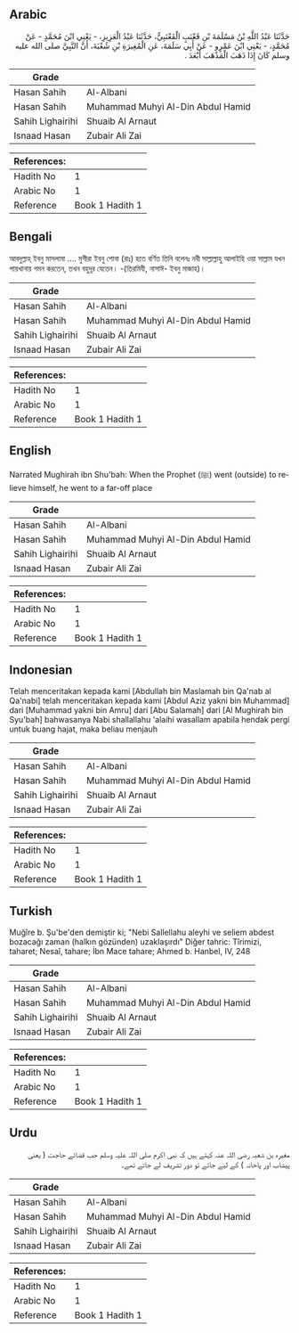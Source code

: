 ## Arabic


<div dir="rtl" lang="ar" style={{fontSize:'larger',backgroundColor:'#f8f9fa',padding:20}}>
حَدَّثَنَا عَبْدُ اللَّهِ بْنُ مَسْلَمَةَ بْنِ قَعْنَبٍ الْقَعْنَبِيُّ، حَدَّثَنَا عَبْدُ الْعَزِيزِ، - يَعْنِي ابْنَ مُحَمَّدٍ - عَنْ مُحَمَّدٍ، - يَعْنِي ابْنَ عَمْرٍو - عَنْ أَبِي سَلَمَةَ، عَنِ الْمُغِيرَةِ بْنِ شُعْبَةَ، أَنَّ النَّبِيَّ صلى الله عليه وسلم كَانَ إِذَا ذَهَبَ الْمَذْهَبَ أَبْعَدَ ‏.‏
</div>
<div style={{backgroundColor:'#f8f9fa',padding:20, marginBottom: 10}}><table> <thead> <tr> <th>Grade</th> <th></th> </tr> </thead> <tbody> <tr><td>Hasan Sahih</td><td>Al-Albani</td></tr><tr><td>Hasan Sahih</td><td>Muhammad Muhyi Al-Din Abdul Hamid</td></tr><tr><td>Sahih Lighairihi</td><td>Shuaib Al Arnaut</td></tr><tr><td>Isnaad Hasan</td><td>Zubair Ali Zai</td></tr></tbody></table><table> <thead> <tr> <th>References:</th> <th></th> </tr> </thead> <tbody><tr><td>Hadith No</td><td>1</td></tr><tr><td>Arabic No</td><td>1</td></tr><tr><td>Reference</td><td>Book 1 Hadith 1</td></tr></tbody></table></div>

## Bengali


<div dir="ltr" lang="bn" style={{fontSize:'larger',backgroundColor:'#f8f9fa',padding:20}}>
আবদুল্লাহ্ ইবনু মাসলামা .... মুগীরা ইবনু শোবা (রাঃ) হতে বর্ণিত তিনি বলেনঃ নবী সাল্লাল্লাহু আলাইহি ওয়া সাল্লাম যখন পায়খানায় গমন করতেন, তখন বহুদূর যেতেন। -(তিরমিযী, নাসাঈ- ইবনু মাজাহ)।
</div>
<div style={{backgroundColor:'#f8f9fa',padding:20, marginBottom: 10}}><table> <thead> <tr> <th>Grade</th> <th></th> </tr> </thead> <tbody> <tr><td>Hasan Sahih</td><td>Al-Albani</td></tr><tr><td>Hasan Sahih</td><td>Muhammad Muhyi Al-Din Abdul Hamid</td></tr><tr><td>Sahih Lighairihi</td><td>Shuaib Al Arnaut</td></tr><tr><td>Isnaad Hasan</td><td>Zubair Ali Zai</td></tr></tbody></table><table> <thead> <tr> <th>References:</th> <th></th> </tr> </thead> <tbody><tr><td>Hadith No</td><td>1</td></tr><tr><td>Arabic No</td><td>1</td></tr><tr><td>Reference</td><td>Book 1 Hadith 1</td></tr></tbody></table></div>

## English


<div dir="ltr" lang="en" style={{fontSize:'larger',backgroundColor:'#f8f9fa',padding:20}}>
Narrated Mughirah ibn Shu'bah: When the Prophet (ﷺ) went (outside) to relieve himself, he went to a far-off place
</div>
<div style={{backgroundColor:'#f8f9fa',padding:20, marginBottom: 10}}><table> <thead> <tr> <th>Grade</th> <th></th> </tr> </thead> <tbody> <tr><td>Hasan Sahih</td><td>Al-Albani</td></tr><tr><td>Hasan Sahih</td><td>Muhammad Muhyi Al-Din Abdul Hamid</td></tr><tr><td>Sahih Lighairihi</td><td>Shuaib Al Arnaut</td></tr><tr><td>Isnaad Hasan</td><td>Zubair Ali Zai</td></tr></tbody></table><table> <thead> <tr> <th>References:</th> <th></th> </tr> </thead> <tbody><tr><td>Hadith No</td><td>1</td></tr><tr><td>Arabic No</td><td>1</td></tr><tr><td>Reference</td><td>Book 1 Hadith 1</td></tr></tbody></table></div>

## Indonesian


<div dir="ltr" lang="id" style={{fontSize:'larger',backgroundColor:'#f8f9fa',padding:20}}>
Telah menceritakan kepada kami [Abdullah bin Maslamah bin Qa'nab al Qa'nabi] telah menceritakan kepada kami [Abdul Aziz yakni bin Muhammad] dari [Muhammad yakni bin Amru] dari [Abu Salamah] dari [Al Mughirah bin Syu'bah] bahwasanya Nabi shallallahu 'alaihi wasallam apabila hendak pergi untuk buang hajat, maka beliau menjauh
</div>
<div style={{backgroundColor:'#f8f9fa',padding:20, marginBottom: 10}}><table> <thead> <tr> <th>Grade</th> <th></th> </tr> </thead> <tbody> <tr><td>Hasan Sahih</td><td>Al-Albani</td></tr><tr><td>Hasan Sahih</td><td>Muhammad Muhyi Al-Din Abdul Hamid</td></tr><tr><td>Sahih Lighairihi</td><td>Shuaib Al Arnaut</td></tr><tr><td>Isnaad Hasan</td><td>Zubair Ali Zai</td></tr></tbody></table><table> <thead> <tr> <th>References:</th> <th></th> </tr> </thead> <tbody><tr><td>Hadith No</td><td>1</td></tr><tr><td>Arabic No</td><td>1</td></tr><tr><td>Reference</td><td>Book 1 Hadith 1</td></tr></tbody></table></div>

## Turkish


<div dir="ltr" lang="tr" style={{fontSize:'larger',backgroundColor:'#f8f9fa',padding:20}}>
Muğîre b. Şu'be'den demiştir ki; "Nebi Sallellahu aleyhi ve seliem abdest bozacağı zaman (halkın gözünden) uzaklaşırdı" Diğer tahric: Tîrimizi, taharet; Nesaî, tahare; İbn Mace tahare; Ahmed b. Hanbel, IV, 248
</div>
<div style={{backgroundColor:'#f8f9fa',padding:20, marginBottom: 10}}><table> <thead> <tr> <th>Grade</th> <th></th> </tr> </thead> <tbody> <tr><td>Hasan Sahih</td><td>Al-Albani</td></tr><tr><td>Hasan Sahih</td><td>Muhammad Muhyi Al-Din Abdul Hamid</td></tr><tr><td>Sahih Lighairihi</td><td>Shuaib Al Arnaut</td></tr><tr><td>Isnaad Hasan</td><td>Zubair Ali Zai</td></tr></tbody></table><table> <thead> <tr> <th>References:</th> <th></th> </tr> </thead> <tbody><tr><td>Hadith No</td><td>1</td></tr><tr><td>Arabic No</td><td>1</td></tr><tr><td>Reference</td><td>Book 1 Hadith 1</td></tr></tbody></table></div>

## Urdu


<div dir="rtl" lang="ur" style={{fontSize:'larger',backgroundColor:'#f8f9fa',padding:20}}>
مغیرہ بن شعبہ رضی اللہ عنہ کہتے ہیں کہ نبی اکرم صلی اللہ علیہ وسلم جب قضائے حاجت ( یعنی پیشاب اور پاخانہ ) کے لیے جاتے تو دور تشریف لے جاتے تھے۔
</div>
<div style={{backgroundColor:'#f8f9fa',padding:20, marginBottom: 10}}><table> <thead> <tr> <th>Grade</th> <th></th> </tr> </thead> <tbody> <tr><td>Hasan Sahih</td><td>Al-Albani</td></tr><tr><td>Hasan Sahih</td><td>Muhammad Muhyi Al-Din Abdul Hamid</td></tr><tr><td>Sahih Lighairihi</td><td>Shuaib Al Arnaut</td></tr><tr><td>Isnaad Hasan</td><td>Zubair Ali Zai</td></tr></tbody></table><table> <thead> <tr> <th>References:</th> <th></th> </tr> </thead> <tbody><tr><td>Hadith No</td><td>1</td></tr><tr><td>Arabic No</td><td>1</td></tr><tr><td>Reference</td><td>Book 1 Hadith 1</td></tr></tbody></table></div>